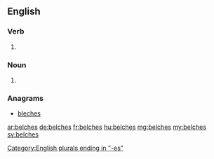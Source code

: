 ==English==

===Verb===
{{head|en}}

# {{en-third-person singular of|belch}}

===Noun===
{{head|en|plural}}

# {{plural of|belch|lang=en|nocat=1}}

===Anagrams===
* [[bleches#English|bleches]]

[[Category:English plurals ending in "-es"]]

[[ar:belches]]
[[de:belches]]
[[fr:belches]]
[[hu:belches]]
[[mg:belches]]
[[my:belches]]
[[sv:belches]]
